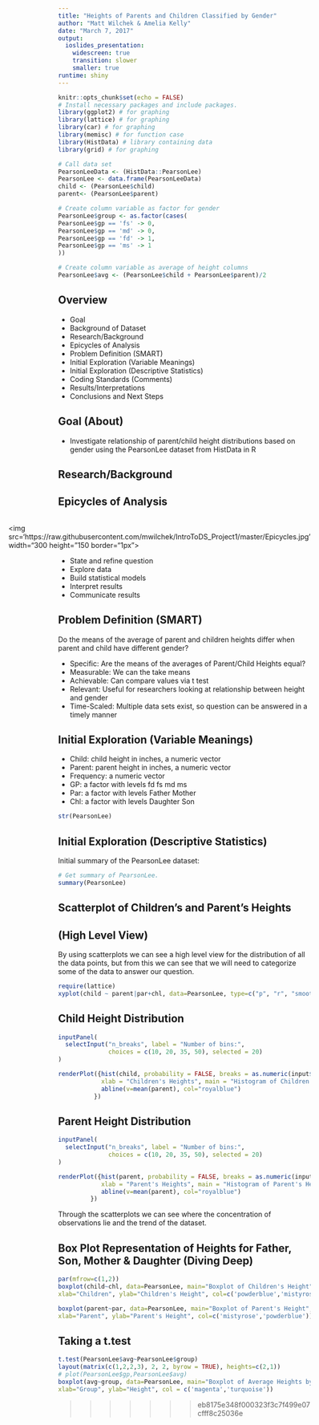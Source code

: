 ```yaml
---
title: "Heights of Parents and Children Classified by Gender"
author: "Matt Wilchek & Amelia Kelly"
date: "March 7, 2017"
output:
  ioslides_presentation:
    widescreen: true
    transition: slower
    smaller: true
runtime: shiny
---
```

```r
knitr::opts_chunk$set(echo = FALSE)
# Install necessary packages and include packages.
library(ggplot2) # for graphing
library(lattice) # for graphing
library(car) # for graphing
library(memisc) # for function case
library(HistData) # library containing data
library(grid) # for graphing

# Call data set
PearsonLeeData <- (HistData::PearsonLee) 
PearsonLee <- data.frame(PearsonLeeData)
child <- (PearsonLee$child)
parent<- (PearsonLee$parent)

# Create column variable as factor for gender
PearsonLee$group <- as.factor(cases(
PearsonLee$gp == 'fs' -> 0,
PearsonLee$gp == 'md' -> 0,
PearsonLee$gp == 'fd' -> 1,
PearsonLee$gp == 'ms' -> 1
))

# Create column variable as average of height columns
PearsonLee$avg <- (PearsonLee$child + PearsonLee$parent)/2
```

## Overview
- Goal
- Background of Dataset
- Research/Background
- Epicycles of Analysis
- Problem Definition (SMART)
- Initial Exploration (Variable Meanings)
- Initial Exploration (Descriptive Statistics)
- Coding Standards (Comments)
- Results/Interpretations
- Conclusions and Next Steps

## Goal (About)

- Investigate relationship of parent/child height distributions based on gender using the PearsonLee dataset from HistData in R

## Research/Background

## Epicycles of Analysis
<div><p style="float: right;"><img src='https://raw.githubusercontent.com/mwilchek/IntroToDS_Project1/master/Epicycles.jpg' width="300 height="150  border="1px"></p>
<p><ul>
<li>State and refine question</li>
<li>Explore data</li>
<li>Build statistical models</li>
<li>Interpret results</li>
<li>Communicate results</li>
</ul></p>
</div>

## Problem Definition (SMART)

Do the means of the average of parent and children heights differ when parent and child have different gender?

- Specific: Are the means of the averages of Parent/Child Heights equal?
- Measurable: We can the take means
- Achievable: Can compare values via t test
- Relevant: Useful for researchers looking at relationship between height and gender
- Time-Scaled: Multiple data sets exist, so question can be answered in a timely manner

## Initial Exploration (Variable Meanings)
- Child: child height in inches, a numeric vector
- Parent: parent height in inches, a numeric vector
- Frequency: a numeric vector
- GP: a factor with levels fd fs md ms
- Par: a factor with levels Father Mother
- Chl: a factor with levels Daughter Son

```r
str(PearsonLee)
```

## Initial Exploration (Descriptive Statistics)
Initial summary of the PearsonLee dataset:

```r
# Get summary of PearsonLee.
summary(PearsonLee)
```


## Scatterplot of Children's and Parent's Heights 
## (High Level View)
By using scatterplots we can see a high level view for the distribution of all the data points, but from this we can see that we will need to categorize some of the data to answer our question.
```r
require(lattice)
xyplot(child ~ parent|par+chl, data=PearsonLee, type=c("p", "r", "smooth"), col.line="red")
```

## Child Height Distribution {.smaller}

```r
inputPanel(
  selectInput("n_breaks", label = "Number of bins:",
              choices = c(10, 20, 35, 50), selected = 20)
)

renderPlot({hist(child, probability = FALSE, breaks = as.numeric(input$n_breaks),
            xlab = "Children's Heights", main = "Histogram of Children's Heights", col="deepskyblue", plot = TRUE)
            abline(v=mean(parent), col="royalblue")
          })

```

## Parent Height Distribution {.smaller}

```r
inputPanel(
  selectInput("n_breaks", label = "Number of bins:",
              choices = c(10, 20, 35, 50), selected = 20)
)

renderPlot({hist(parent, probability = FALSE, breaks = as.numeric(input$n_breaks),
            xlab = "Parent's Heights", main = "Histogram of Parent's Heights", col="deepskyblue", plot = TRUE)
            abline(v=mean(parent), col="royalblue")
         })
```

Through the scatterplots we can see where the concentration of observations lie and the trend of the dataset.

## Box Plot Representation of Heights for Father, Son, Mother & Daughter \n(Diving Deep)

```r
par(mfrow=c(1,2))
boxplot(child~chl, data=PearsonLee, main="Boxplot of Children's Height",
xlab="Children", ylab="Children's Height", col=c('powderblue','mistyrose'))

boxplot(parent~par, data=PearsonLee, main="Boxplot of Parent's Height",
xlab="Parent", ylab="Parent's Height", col=c('mistyrose','powderblue'))
```

## Taking a t.test

```r
t.test(PearsonLee$avg~PearsonLee$group) 
layout(matrix(c(1,2,2,3), 2, 2, byrow = TRUE), heights=c(2,1))
# plot(PearsonLee$gp,PearsonLee$avg)
boxplot(avg~group, data=PearsonLee, main="Boxplot of Average Heights by Group",
xlab="Group", ylab="Height", col = c('magenta','turquoise'))
```
>>>>>>> eb8175e348f000323f3c7f499e07cfff8c25036e
